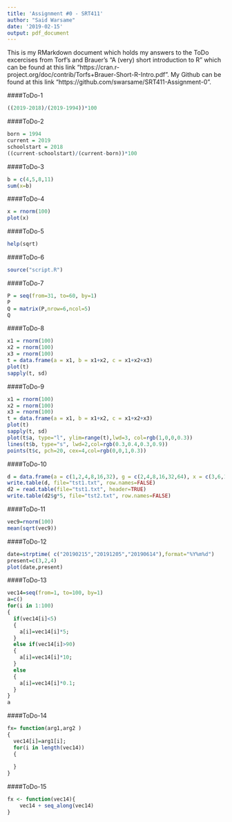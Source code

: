 ```yaml
---
title: 'Assignment #0 - SRT411'
author: "Said Warsame"
date: '2019-02-15'
output: pdf_document
---
```


This is my RMarkdown document which holds my answers to the ToDo excercises from Torf's and Brauer's "A (very) short introduction to R" which can be found at this link "https://cran.r-project.org/doc/contrib/Torfs+Brauer-Short-R-Intro.pdf".  My Github can be found at this link "https://github.com/swarsame/SRT411-Assignment-0".

####ToDo-1
```r
((2019-2018)/(2019-1994))*100
```

####ToDo-2
```r
born = 1994
current = 2019
schoolstart = 2018
((current-schoolstart)/(current-born))*100
```

####ToDo-3
```r
b = c(4,5,8,11)
sum(x=b)
```

####ToDo-4
```r
x = rnorm(100)
plot(x)
```

####ToDo-5
```r
help(sqrt)
```

####ToDo-6
```r
source("script.R")
```

####ToDo-7
```r
P = seq(from=31, to=60, by=1)
P
Q = matrix(P,nrow=6,ncol=5)
Q
```

####ToDo-8
```r
x1 = rnorm(100)
x2 = rnorm(100)
x3 = rnorm(100)
t = data.frame(a = x1, b = x1+x2, c = x1+x2+x3)
plot(t)
sapply(t, sd)
```

####ToDo-9
```r
x1 = rnorm(100)
x2 = rnorm(100)
x3 = rnorm(100)
t = data.frame(a = x1, b = x1+x2, c = x1+x2+x3)
plot(t)
sapply(t, sd)
plot(t$a, type="l", ylim=range(t),lwd=3, col=rgb(1,0,0,0.3))
lines(t$b, type="s", lwd=2,col=rgb(0.3,0.4,0.3,0.9))
points(t$c, pch=20, cex=4,col=rgb(0,0,1,0.3))
```

####ToDo-10
```r
d = data.frame(a = c(1,2,4,8,16,32), g = c(2,4,8,16,32,64), x = c(3,6,12,24,48,96))
write.table(d, file="tst1.txt", row.names=FALSE)
d2 = read.table(file="tst1.txt", header=TRUE)
write.table(d2$g*5, file="tst2.txt", row.names=FALSE)
```

####ToDo-11
```r
vec9=rnorm(100)
mean(sqrt(vec9))
```

####ToDo-12
```r
date=strptime( c("20190215","20191205","20190614"),format="%Y%m%d")
present=c(3,2,4)
plot(date,present)
```

####ToDo-13
```r
vec14=seq(from=1, to=100, by=1)
a=c()
for(i in 1:100)
{
  if(vec14[i]<5)
  {
    a[i]=vec14[i]*5;
  }
  else if(vec14[i]>90)
  {
    a[i]=vec14[i]*10;
  }
  else
  {
    a[i]=vec14[i]*0.1;
  }
}
a
```

####ToDo-14
```r
fx= function(arg1,arg2 )
{
  vec14[i]=arg1[i];
  for(i in length(vec14))
  {
    
  }
}
```

####ToDo-15
```r
fx <- function(vec14){
    vec14 + seq_along(vec14)
}
```

